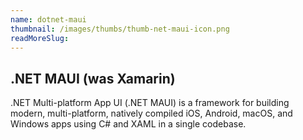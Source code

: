 ```yaml
---
name: dotnet-maui
thumbnail: /images/thumbs/thumb-net-maui-icon.png
readMoreSlug:
---
```


## .NET MAUI (was Xamarin)

.NET Multi-platform App UI (.NET MAUI) is a framework for building modern, multi-platform, natively compiled iOS, Android, macOS, and Windows apps using C# and XAML in a single codebase.

